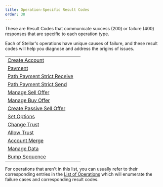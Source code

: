 ```yaml
---
title: Operation-Specific Result Codes
order: 30
---
```



These are Result Codes that communicate success (200) or failure (400) responses that are specific to each operation type.

Each of Stellar's operations have unique causes of failure, and these result codes will help you diagnose and address the origins of issues.

<MethodTable title="Operation-Specific Result Code Types">

|                                                                  |     |
| ---------------------------------------------------------------- | --- |
| [Create Account](./create-account.mdx)                           |     |
| [Payment](./payment.mdx)                                         |     |
| [Path Payment Strict Receive](./path-payment-strict-receive.mdx) |     |
| [Path Payment Strict Send](./path-payment-strict-send.mdx)       |     |
| [Manage Sell Offer](./manage-sell-offer.mdx)                     |     |
| [Manage Buy Offer](./manage-buy-offer.mdx)                       |     |
| [Create Passive Sell Offer](./create-passive-sell-offer.mdx)     |     |
| [Set Options](./set-options.mdx)                                 |     |
| [Change Trust](./change-trust.mdx)                               |     |
| [Allow Trust](./allow-trust.mdx)                                 |     |
| [Account Merge](./account-merge.mdx)                             |     |
| [Manage Data](./manage-data.mdx)                                 |     |
| [Bump Sequence](./bump-sequence.mdx)                             |     |

</MethodTable>

For operations that aren't in this list, you can usually refer to their corresponding entries in the [List of Operations](/docs/learn/fundamentals/list-of-operations) which will enumerate the failure cases and corresponding result codes.
